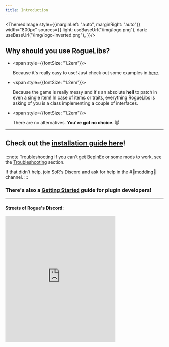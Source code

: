 ```yaml
---
title: Introduction
---
```


<ThemedImage style={{marginLeft: "auto", marginRight: "auto"}} width="800px" sources={{
  light: useBaseUrl("/img/logo.png"),
  dark: useBaseUrl("/img/logo-inverted.png"),
}}/>

## Why should you use RogueLibs?

- <span style={{fontSize: "1.2em"}}>
  
  Because it's really easy to use! Just check out some examples in [here](https://github.com/Abbysssal/RogueLibs/tree/main/RogueLibsCore.Test/Tests).
  
  </span>

- <span style={{fontSize: "1.2em"}}>
  
  Because the game is really messy and it's an absolute **hell** to patch in even a single item! In case of items or traits, everything RogueLibs is asking of you is a class implementing a couple of interfaces.

  </span>

- <span style={{fontSize: "1.2em"}}>
  
  There are no alternatives. **You've got no choice.** 😈
  
  </span>

---

<h2>

Check out the [installation guide here](./user/installation)!

</h2>

:::note Troubleshooting
If you can't get BepInEx or some mods to work, see the [Troubleshooting](./user/troubleshooting) section.

If that didn't help, join SoR's Discord and ask for help in the [#💬modding🔧](https://discord.gg/m3zuHSwQw2) channel.
:::

<h3>

There's also a [Getting Started](./dev/getting-started) guide for plugin developers!

</h3>

---

<h4>Streets of Rogue's Discord:</h4>

<iframe src="https://discord.com/widget?id=187414758536773632&theme=dark" width="350" height="400" allowtransparency="true" frameborder="0" sandbox="allow-popups allow-popups-to-escape-sandbox allow-same-origin allow-scripts"/>

